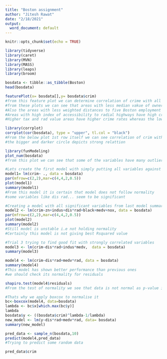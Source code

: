 ---
title: "Boston assignment"
author: "Jitesh Rawat"
date: "2/18/2021"
output:
  word_document: default
---

```{r setup, include=FALSE}
knitr::opts_chunk$set(echo = TRUE)
```

```{r}
library(tidyverse)
library(caret)
library(MVN)
library(MASS)
library(leaps)
library(broom)
```

```{r}
bosdata <- tibble::as_tibble(Boston)
head(bosdata)
```

```{r}
featurePlot(x= bosdata[],y= bosdata$crim)
#from this feature plot we can determine correlation of crime with all other variables
#from these plots we can see that areas with less median vakue of owner occupied homes have more crime rates
#Also the areas with less weighted distances to five Boston employment centers have more number of crime rates
#Areas with high index of accessibility to radial highways have high crime rates
#Higher tax and rad value areas have higher crime rates whereas the lower ones have almost near to 0 crime rates
```

```{r}
library(corrplot)
corrplot(cor(bosdata), type = "upper", tl.col = "black")
#From the below plot 1st row itself we can see correlation of crim with other variables 
#the bigger and darker circle depicts strong relattion
```

```{r}
library(funModeling) 
plot_num(bosdata)
#from this plot we can see that some of the variables have many outliers and are highly undstable
```



```{r}
#Lets create the first model with simply putting all variables against crime variable
model1= lm(crim~ ., data = bosdata)
par(mfrow=c(2,2),mar=c(4,4,2,0.5))
plot(model1)
summary(model1)
#From this model it is certain that model does not follow normality
#some variables like dis rad... seem to be significant
```

```{r}
#Creating a model with all significant variables from last model summary
model2 <- lm(crim~zn+indus+dis*rad+black+medv+nox, data = bosdata)
par(mfrow=c(2,2),mar=c(4,4,2,0.5))
plot(model2)
summary(model2)
#Still model is unstable i.e not holding normality
#Certainly this model is not giving best Rsquared value 
```
```{r}
#Trial 3 trying to find good fit with strongly correlated variables
model3 <- lm(crim~dis*rad+indus*medv,  data = bosdata)
summary(model3)

```
```{r}
model4 <- lm(crim~dis*rad+medv*rad, data = bosdata)
summary(model4)
#This model has shown better performance than previous ones
#we should check its normality for residuals
```

```{r}
shapiro.test(model4$residuals)
#From the test of normality we see that data is not normal as p-value is so close to 0
```


```{r}
#Thats why we apply boxcox to normalise it
bc<-boxcox(model4, data=bosdata)
lambda <- bc$x[which.max(bc$y)]
lambda
bosdata$y <- ((bosdata$crim)^lambda-1/lambda)
new_model <- lm(y~dis*rad+medv*rad, data= bosdata)
summary(new_model)
```
```{r}
pred_data <- sample_n(bosdata,10)
predict(model4,pred_data)
#Trying to predict some random data
```

```{r}
pred_data$crim
```


